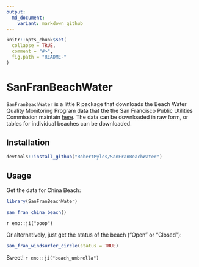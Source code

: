 ```yaml
---
output:
  md_document:
    variant: markdown_github
---
```


<!-- README.md is generated from README.Rmd. Please edit that file -->

```r
knitr::opts_chunk$set(
  collapse = TRUE,
  comment = "#>",
  fig.path = "README-"
)
```

# SanFranBeachWater

`SanFranBeachWater` is a little R package that downloads the Beach Water Quality Monitoring Program data that the the San Francisco Public Utilities Commission maintain [here](http://sfwater.org/cfapps/lims/beachmain1.cfm). The data can be downloaded in raw form, or tables for individual beaches can be downloaded. 

## Installation

```r
devtools::install_github("RobertMyles/SanFranBeachWater")
```

## Usage  

Get the data for China Beach:  

```r
library(SanFranBeachWater)

san_fran_china_beach()

```

`r emo::ji("poop")`

Or alternatively, just get the status of the beach ("Open" or "Closed"): 

```r
san_fran_windsurfer_circle(status = TRUE)
```

Sweet! `r emo::ji("beach_umbrella")`
